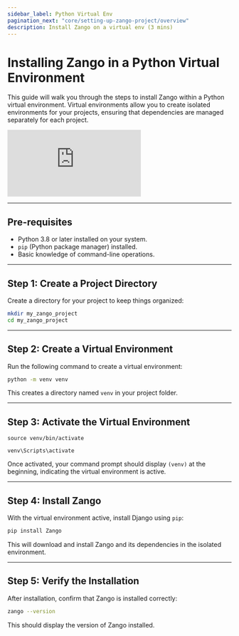 ```yaml
---
sidebar_label: Python Virtual Env
pagination_next: "core/setting-up-zango-project/overview"
description: Install Zango on a virtual env (3 mins)
---
```


# Installing Zango in a Python Virtual Environment

This guide will walk you through the steps to install Zango within a Python virtual environment. Virtual environments allow you to create isolated environments for your projects, ensuring that dependencies are managed separately for each project.

<div style={{ position: 'relative', paddingBottom: '56.25%', height: 0 }}>
 <iframe style={{
      position: 'absolute',
      top: 0,
      left: 0,
      width: '100%',
      height: '100%',
    }} src="https://www.youtube.com/embed/r0bUXHaEbTE?si=4ixcPSXlCnTqLOEA" title="Zango Installation & Project Setup Guide" frameborder="0" allow="accelerometer; autoplay; clipboard-write; encrypted-media; gyroscope; picture-in-picture; web-share" referrerpolicy="strict-origin-when-cross-origin" allowfullscreen></iframe>
</div>

---
## Pre-requisites

- Python 3.8 or later installed on your system.
- `pip` (Python package manager) installed.
- Basic knowledge of command-line operations.

---
## Step 1: Create a Project Directory

Create a directory for your project to keep things organized:
```bash
mkdir my_zango_project
cd my_zango_project
```

---
## Step 2: Create a Virtual Environment

Run the following command to create a virtual environment:
```bash
python -m venv venv
```
This creates a directory named `venv` in your project folder.

---
## Step 3: Activate the Virtual Environment
<Tabs className="api-tabs">
  <TabItem value="macos" label="macOS/Linux">

    source venv/bin/activate
    
  </TabItem>
  <TabItem value="windows" label="Windows" default>

    venv\Scripts\activate

  </TabItem>
</Tabs>

Once activated, your command prompt should display `(venv)` at the beginning, indicating the virtual environment is active.

---
## Step 4: Install Zango



With the virtual environment active, install Django using `pip`:
```bash
pip install Zango
```
This will download and install Zango and its dependencies in the isolated environment.

---
## Step 5: Verify the Installation

After installation, confirm that Zango is installed correctly:
```bash
zango --version
```

This should display the version of Zango installed.
